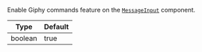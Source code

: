 Enable Giphy commands feature on the [`MessageInput`](../../../../ui-components/message-input.mdx) component.

| Type    | Default |
| ------- | ------- |
| boolean | true    |
